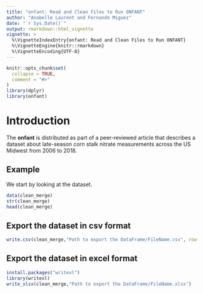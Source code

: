 ```yaml
---
title: "onfant: Read and Clean Files to Run ONFANT"
author: "Anabelle Laurent and Fernando Miguez"
date: "`r Sys.Date()`"
output: rmarkdown::html_vignette
vignette: >
  %\VignetteIndexEntry{onfant: Read and Clean Files to Run ONFANT}
  %\VignetteEngine{knitr::rmarkdown}
  %\VignetteEncoding{UTF-8}
---
```


```r
knitr::opts_chunk$set(
  collapse = TRUE,
  comment = "#>"
)
library(dplyr)
library(onfant)
```


# Introduction

The **onfant** is distributed as part of a peer-reviewed article that describes a dataset about late-season corn stalk nitrate measurements across the US Midwest from 2006 to 2018. 


## Example

We start by looking at the dataset. 

```r
data(clean_merge)
str(clean_merge)
head(clean_merge)
```


## Export the dataset in csv format

```r
write.csv(clean_merge,"Path to export the DataFrame/FileName.csv", row.names = FALSE)

```


## Export the dataset in excel format

```r
install.packages("writexl")
library(writexl)
write_xlsx(clean_merge,"Path to export the DataFrame/FileName.xlsx")

```

